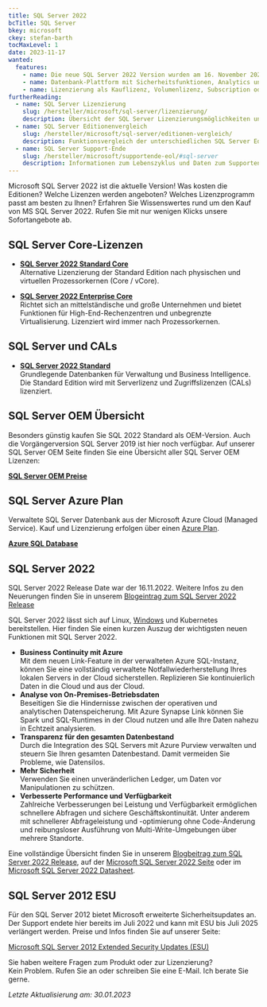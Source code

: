 ```yaml
---
title: SQL Server 2022
bcTitle: SQL Server
bkey: microsoft
ckey: stefan-barth
tocMaxLevel: 1
date: 2023-11-17
wanted:
  features:
    - name: Die neue SQL Server 2022 Version wurden am 16. November 2022 released.
    - name: Datenbank-Plattform mit Sicherheitsfunktionen, Analytics und Big Data.
    - name: Lizenzierung als Kauflizenz, Volumenlizenz, Subscription oder aus der Azure Cloud.
furtherReading:
  - name: SQL Server Lizenzierung
    slug: /hersteller/microsoft/sql-server/lizenzierung/
    description: Übersicht der SQL Server Lizenzierungsmöglichkeiten und Unterschiede in den Bezugswegen.
  - name: SQL Server Editionenvergleich
    slug: /hersteller/microsoft/sql-server/editionen-vergleich/
    description: Funktionsvergleich der unterschiedlichen SQL Server Editonen.
  - name: SQL Server Support-Ende
    slug: /hersteller/microsoft/supportende-eol/#sql-server
    description: Informationen zum Lebenszyklus und Daten zum Supportende.
---
```



<Intro>

  Microsoft SQL Server 2022 ist die aktuelle Version! Was kosten die Editionen? Welche Lizenzen werden angeboten? Welches Lizenzprogramm passt am besten zu Ihnen? Erfahren Sie Wissenswertes rund um den Kauf von MS SQL Server 2022. Rufen Sie mit nur wenigen Klicks unsere Sofortangebote ab.

</Intro>

<TOC />


## SQL Server Core-Lizenzen

<ArrowList>

- **[SQL Server 2022 Standard Core](/hersteller/microsoft/sql-server/standard-2022/#core-lizenzierung)**<br />
 Alternative Lizenzierung der Standard Edition nach physischen und virtuellen Prozessorkernen (Core / vCore).

- **[SQL Server 2022 Enterprise Core](/hersteller/microsoft/sql-server/enterprise-2022/)**<br />
 Richtet sich an mittelständische und große Unternehmen und bietet Funktionen für High-End-Rechenzentren und unbegrenzte Virtualisierung. Lizenziert wird immer nach Prozessorkernen.

</ArrowList>


## SQL Server und CALs

<ArrowList>

- **[SQL Server 2022 Standard](/hersteller/microsoft/sql-server/standard-2022/#servercal-lizenzierung)**<br />
  Grundlegende Datenbanken für Verwaltung und Business Intelligence. Die Standard Edition wird mit Serverlizenz und Zugriffslizenzen (CALs) lizenziert.

</ArrowList>


## SQL Server OEM Übersicht


Besonders günstig kaufen Sie SQL 2022 Standard als OEM-Version. Auch die Vorgängerversion SQL Server 2019 ist hier noch verfügbar. Auf unserer SQL Server OEM Seite finden Sie eine Übersicht aller SQL Server OEM Lizenzen:

<ArrowItem>

**[SQL Server OEM Preise](/hersteller/microsoft/sql-server/oem/)**

</ArrowItem>


## SQL Server Azure Plan


  Verwaltete SQL Server Datenbank aus der Microsoft Azure Cloud (Managed Service). Kauf und Lizenzierung erfolgen über einen [Azure Plan](/hersteller/microsoft/azure/).

<ArrowItem>

 **[Azure SQL Database](/hersteller/microsoft/azure-sql-database/)**

</ArrowItem>



## SQL Server 2022

<Info>

SQL Server 2022 Release Date war der 16.11.2022. Weitere Infos zu den Neuerungen finden Sie in unserem [Blogeintrag zum SQL Server 2022 Release](/blog/sql-server-2022-release/)

</Info>

SQL Server 2022 lässt sich auf Linux, [Windows](/hersteller/microsoft/windows-server/) und Kubernetes bereitstellen.
Hier finden Sie einen kurzen Auszug der wichtigsten neuen Funktionen mit SQL Server 2022.

<ArrowList>

- **Business Continuity mit Azure**<br />
  Mit dem neuen Link-Feature in der verwalteten Azure SQL-Instanz, können Sie eine vollständig verwaltete Notfallwiederherstellung Ihres lokalen Servers in der Cloud sicherstellen. Replizieren Sie kontinuierlich Daten in die Cloud und aus der Cloud.
- **Analyse von On-Premises-Betriebsdaten**<br />
  Beseitigen Sie die Hindernisse zwischen der operativen und analytischen Datenspeicherung.
  Mit Azure Synapse Link können Sie Spark und SQL-Runtimes in der Cloud nutzen und alle Ihre Daten nahezu in Echtzeit analysieren.
- **Transparenz für den gesamten Datenbestand**<br />
  Durch die Integration des SQL Servers mit Azure Purview verwalten und steuern Sie Ihren gesamten Datenbestand. Damit vermeiden Sie Probleme, wie Datensilos.
- **Mehr Sicherheit**<br />
  Verwenden Sie einen unveränderlichen Ledger, um Daten vor Manipulationen zu schützen.
- **Verbesserte Performance und Verfügbarkeit**<br />
  Zahlreiche Verbesserungen bei Leistung und Verfügbarkeit ermöglichen schnellere Abfragen und sichere Geschäftskontinuität. Unter anderem mit schnellerer Abfrageleistung und -optimierung ohne Code-Änderung und reibungsloser Ausführung von Multi-Write-Umgebungen über mehrere Standorte.

</ArrowList>

<Info>

Eine vollständige Übersicht finden Sie in unserem [Blogbeitrag zum SQL Server 2022 Release](/blog/sql-server-2022-release/), auf der [Microsoft SQL Server 2022 Seite](https://www.microsoft.com/de-de/sql-server/sql-server-2022) oder im [Microsoft SQL Server 2022 Datasheet](https://download.microsoft.com/download/d/1/1/d115ab99-0b39-48e2-987f-dfee5731437c/SQL_Server_2022_datasheet.pdf).

</Info>


## SQL Server 2012 ESU

Für den SQL Server 2012 bietet Microsoft erweiterte Sicherheitsupdates an. Der Support endete hier bereits im Juli 2022 und kann mit ESU bis Juli 2025 verlängert werden.
Preise und Infos finden Sie auf unserer Seite:

<ArrowItem>

  [Microsoft SQL Server 2012 Extended Security Updates (ESU)](/hersteller/microsoft/sql-server/extended-security-updates-esu/)

</ArrowItem>


<GetInTouch theme="light">

Sie haben weitere Fragen zum Produkt oder zur Lizenzierung?<br />
Kein Problem. Rufen Sie an oder schreiben Sie eine E-Mail. Ich berate Sie gerne.

</GetInTouch>


_Letzte Aktualisierung am: 30.01.2023_
